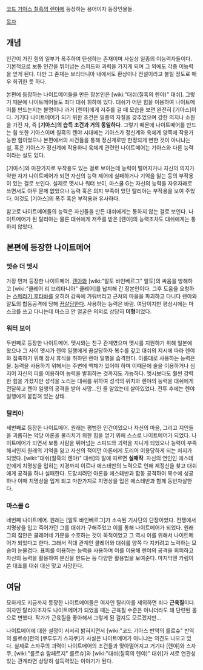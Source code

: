 [[코드 기아스 칠흑의 렌야]]에 등장하는 용어이자 등장인물들. 

[[목차]]

== 개념 ==
인간이 가진 힘의 일부가 폭주하여 탄생하는 존재이며 사실상 일종의 이능력자들이다. 기본적으로 보통 인간을 뛰어넘는 스피드와 괴력을 가지게 되며 그 외에도 각종 이능력을 얻게 된다. 다만 그 존재는 브리타니아 내에서도 환상이나 전설이라고 불릴 정도로 매우 희귀한 듯 하다.

본편에 등장하는 나이트메어들을 만든 장본인은 [wiki:"대쉬(칠흑의 렌야)" 대쉬]. 그렇기 때문에 나이트메어들도 죄다 대쉬 휘하에 있다. 대쉬가 어떤 힘을 이용하여 나이트메어를 만드는지는 불명이나 과거 [렌야]에게 저주를 걸 때 모습을 보면 완전히 [기아스]이다. 거기다 나이트메어가 되기 위한 조건은 일종의 자질을 갖추었으며 강한 의지나 소원을 가진 자, 즉 '''[기아스]의 습득 조건과 거의 동일하다'''. 그렇기 때문에 나이트메어를 만드는 힘 또한 기아스이며 칠흑의 렌야 시대에는 기아스가 정신계와 육체계 양쪽에 작용가능한 힘이었으나 본편에서의 사건들을 통해 정신계로만 한정되게 변한 것이 아니냐는 설, 혹은 기아스가 정신계에 작용하니 육체계 관련인 나이트메어는 기아스와 다른 능력이라는 설도 있다.

[기아스]와 마찬가지로 부작용도 있는 걸로 보이는데 능력이 떨어지거나 자신의 의지가 약한 자가 나이트메어가 되면 자신의 능력 제어에 실패하거나 기억을 잃는 등의 부작용이 있는 걸로 보인다. 실제로 멧시나 워터 보이, 마스쿨 G는 자신의 능력을 자유자래로 쓰면서도 아무 문제 없었으나 능력 혹은 의지 부족이 있던 탈리아는 부작용을 보여 주었다. 이것도 [기아스]의 폭주 혹은 부작용과 유사하다.

참고로 나이트메어들의 능력은 자신들을 만든 대쉬에게는 통하지 않는 걸로 보인다. 나이트메어가 된 탈리아는 물론 대쉬에게 저주를 받은 [렌야]의 능력조차도 대쉬에게는 통하지 않았다.

== 본편에 등장한 나이트메어 ==
=== 멧슈 더 멧시 ===
가장 먼저 등장한 나이트메어. [[렌야]]와 [wiki:"알토 바인베르그" 알토]의 싸움을 방해하고 [wiki:"클레어 리 브리타니아" 클레어]를 납치해 간 장본인이다. 그후 도움을 요청하는 [[스메라기 후타바]]를 오히려 감옥에 가둬버리고 근처의 마을을 파괴하고 다니다 렌야와 알토의 합동공격에 당해 [[끔살]]당한다. 사용하는 능력은 바람. 여담이지만 평상시에는 마스크를 쓰고 다니는데 마스크 안 얼굴은 의외로 상당히 '''미형'''이었다.

=== 워터 보이 ===
두번째로 등장한 나이트메어. 멧시와는 친구 관계였으며 멧시를 지원하기 위해 일본에 왔으나 그 사이 멧시가 렌야 일행에게 끔살당하자 복수를 갚고 대쉬의 지시에 따라 렌야와 접촉하기 위해 잠시 휴식을 취하던 렌야 일행을 습격한다. 이름대로 사용하는 능력은 물. 능력을 사용하기 위해서는 주변에 액체가 있어야 하며 이때문에 술을 이용하거나 심지어 자신의 피를 이용하여 능력을 발휘하는 것까지도 가능하다. 멧시보다도 훨씬 강력한 힘을 가졌지만 성석을 노리는 대쉬를 위하여 성석의 위치와 렌야의 능력을 대쉬에게 전달하고 렌야 일행의 공격을 받아 사망...인 줄 알았는데 살아있었다. 전투 후에는 렌야 일행에게 붙잡혀 있는 상태. 

=== 탈리아 ===
세번째로 등장한 나이트메어. 원래는 평범한 인간이었으나 자신의 마을, 그리고 지인들을 괴롭히는 악당 아론을 물리치기 위한 힘을 얻기 위해 스스로 나이트메어가 되었다. 나이트메어가 되면서 보통 사람을 뛰어넘는 스피드와 괴력을 지니게 되었으나 능력이 부족해서인지 원래의 기억을 잃고 자신의 적이던 아론에게 도리어 이용당하게 되는 처지가 되었다. [wiki:"대쉬(칠흑의 렌야)" 대쉬]의 말에 따르면 '''실패작'''. 자신의 연인인 에스테반에게 치명상을 입히는 지경까지 이르나 에스테반의 노력으로 인해 제정신을 찾고 대쉬에게 공격을 하나 실패한다. 도망치려던 아론을 에스테반과 합동 공격하여 복수에 성공하나 이때 치명상을 입게 되고 마찬가지로 치명상을 입은 에스테반과 함께 동반자살한다.

=== 마스쿨 G ===
네번째 나이트메어. 원래는 [알토 바인베르그]가 소속된 기사단의 단장이었다. 전쟁에서 치명상을 입고 죽어가던 그를 대쉬가 구해주었고 이를 통해 나이트메어가 되었다. 원래 그의 집안은 클레어네 가문을 수호하는 것이 목적이었고 그 역시 이를 위해서 나이트메어가 되었다고 한다. 그래서 적대 관계인 클레어와 대쉬를 양쪽 다 지키려고 노력하는 모습이 눈물겹다. 표피를 이용하는 능력을 사용하며 이를 이용해 렌야의 공격을 회피하고 자신의 능력을 활용하여 분신을 만드는 등 다양한 활용법을 보여준다. 마지막엔 카림이 쏜 대포를 대쉬 대신 맞고 사망한다.

== 여담 ==
묘하게도 지금까지 등장한 나이트메어들은 여자인 탈리아를 제외하면 죄다 '''근육질'''이다. 여자인 탈리아조차도 나이트메어가 되었을 때는 근육질 수준은 아니더라도 꽤 단련된 몸으로 변했다. 작가가 근육질을 좋아해서 그렇게 된 걸지도 모르겠지만...

나이트메어에 대한 설정이 서서히 밝혀지면서 [wiki:"코드 기아스 반역의 를르슈" 반역의 를르슈]편의 [쿠루루기 스자쿠]가 사실은 나이트메어가 아니냐는 의견도 나오고 있다. 실제로 스자쿠의 괴력이 나이트메어의 조건들과 맞아떨어지고 거기다 [렌야]와 스자쿠, [wiki:"를르슈 람페르지" 를르슈]와 [wiki:"대쉬(칠흑의 렌야)" 대쉬]가 서로 연관성있는 관계라면 상당히 설득력있는 이야기가 된다. 
